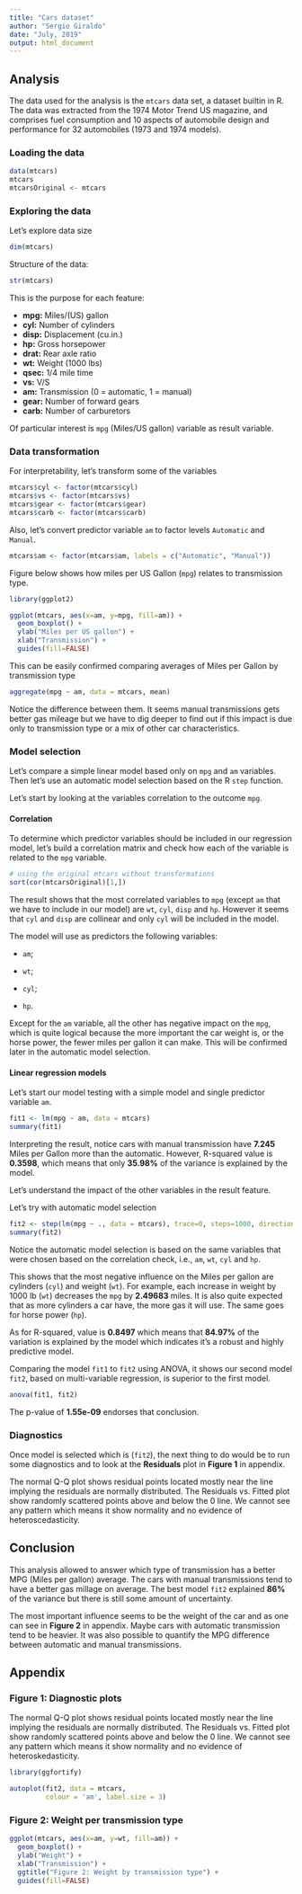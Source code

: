 ```yaml
---
title: "Cars dataset"
author: "Sergio Giraldo"
date: "July, 2019"
output: html_document
---
```


## Analysis

The data used for the analysis is the `mtcars` data set, a dataset builtin in R. The data was extracted from the 1974 Motor Trend US magazine, and comprises fuel consumption and 10 aspects of automobile design and performance for 32 automobiles (1973 and 1974 models).

### Loading the data

```r
data(mtcars)
mtcars
mtcarsOriginal <- mtcars
```

### Exploring the data

Let's explore data size

```r
dim(mtcars)
```

Structure of the data:

```r
str(mtcars)
```

This is the purpose for each feature:

* **mpg:** Miles/(US) gallon
*	**cyl:**	Number of cylinders
*	**disp:**	Displacement (cu.in.)
*	**hp:**	Gross horsepower
*	**drat:**	Rear axle ratio
*	**wt:**	Weight (1000 lbs)
*	**qsec:**	1/4 mile time
*	**vs:**	V/S
*	**am:**	Transmission (0 = automatic, 1 = manual)
*	**gear:**	Number of forward gears
*	**carb:**	Number of carburetors

Of particular interest is `mpg` (Miles/US gallon) variable as result variable.

### Data transformation

For interpretability, let's transform some of the variables

```r
mtcars$cyl <- factor(mtcars$cyl)
mtcars$vs <- factor(mtcars$vs)
mtcars$gear <- factor(mtcars$gear)
mtcars$carb <- factor(mtcars$carb)
```

Also, let's convert predictor variable `am` to factor levels `Automatic` and `Manual`.

```r
mtcars$am <- factor(mtcars$am, labels = c("Automatic", "Manual"))
```

Figure below shows how miles per US Gallon (`mpg`) relates to transmission type. 

```r
library(ggplot2)
```

```r
ggplot(mtcars, aes(x=am, y=mpg, fill=am)) +
  geom_boxplot() +
  ylab("Miles per US gallon") +
  xlab("Transmission") +
  guides(fill=FALSE)
```

This can be easily confirmed comparing averages of Miles per Gallon by transmission type

```r
aggregate(mpg ~ am, data = mtcars, mean)
```

Notice the difference between them. It seems manual transmissions gets better gas mileage but we have to dig deeper to find out if this impact is due only to transmission type or a mix of other car characteristics.

### Model selection

Let's compare a simple linear model based only on `mpg` and `am` variables. Then let's use an automatic model selection based on the R `step` function.

Let's start by looking at the variables correlation to the outcome `mpg`.

#### Correlation

To determine which predictor variables should be included in our regression model, let's build a correlation matrix and check how each of the variable is related to the `mpg` variable.

```r
# using the original mtcars without transformations
sort(cor(mtcarsOriginal)[1,])
```

The result shows that the most correlated variables to `mpg` (except `am` that we have to include in our model) are `wt`, `cyl`, `disp` and `hp`. However it seems that `cyl` and `disp` are collinear and only `cyl` will be included in the model. 

The model will use as predictors the following variables: 

- `am`; 

- `wt`;

- `cyl`;

- `hp`. 

Except for the `am` variable, all the other has negative impact on the `mpg`, which is quite logical because the more important the car weight is, or the horse power, the fewer miles per gallon it can make. This will be confirmed later in the automatic model selection.

#### Linear regression models

Let's start our model testing with a simple model and single predictor variable `am`.

```r
fit1 <- lm(mpg ~ am, data = mtcars)
summary(fit1)
```

Interpreting the result, notice cars with manual transmission have **7.245** Miles per Gallon more than the automatic. However, R-squared value is **0.3598**, which means that only **35.98%** of the variance is explained by the model.

Let's understand the impact of the other variables in the result feature.

Let's try with automatic model selection

```r
fit2 <- step(lm(mpg ~ ., data = mtcars), trace=0, steps=1000, direction="both")
summary(fit2)
```

Notice the automatic model selection is based on the same variables that were chosen based on the correlation check, i.e., `am`, `wt`, `cyl` and `hp`.

This shows that the most negative influence on the Miles per gallon are cylinders (`cyl`) and weight (`wt`). For example, each increase in weight by 1000 lb (`wt`) decreases the `mpg` by **2.49683** miles. It is also quite expected that as more cylinders a car have, the more gas it will use. The same goes for horse power (`hp`). 

As for R-squared, value is **0.8497** which means that **84.97%** of the variation is explained by the model which indicates it's a robust and highly predictive model.

Comparing the model `fit1` to `fit2` using ANOVA, it shows our second model `fit2`, based on multi-variable regression, is superior to the first model.

```r
anova(fit1, fit2)
```

The p-value of **1.55e-09** endorses that conclusion.

### Diagnostics

Once model is selected which is (`fit2`), the next thing to do would be to run some diagnostics and to look at the **Residuals** plot in **Figure 1** in appendix. 

The normal Q-Q plot shows residual points located mostly near the line implying the residuals are normally distributed. The Residuals vs. Fitted plot show randomly scattered points above and below the 0 line. We cannot see any pattern which means it show normality and no evidence of heteroscedasticity.


## Conclusion

This analysis allowed to answer which type of transmission has a better MPG (Miles per gallon) average. The cars with manual transmissions tend to have a better gas millage on average. The best model `fit2` explained **86%** of the variance but there is still some amount of uncertainty. 

The most important influence seems to be the weight of the car and as one can see in **Figure 2** in appendix. Maybe cars with automatic transmission tend to be heavier. It was also possible to quantify the MPG difference between automatic and manual transmissions.

## Appendix

### Figure 1: Diagnostic plots 

The normal Q-Q plot shows residual points located mostly near the line implying the residuals are normally distributed. The Residuals vs. Fitted plot show randomly scattered points above and below the 0 line. We cannot see any pattern which means it show normality and no evidence of heteroskedasticity.

```r
library(ggfortify)
```

```r
autoplot(fit2, data = mtcars, 
         colour = 'am', label.size = 3)
```

### Figure 2: Weight per transmission type

```r
ggplot(mtcars, aes(x=am, y=wt, fill=am)) +
  geom_boxplot() +
  ylab("Weight") +
  xlab("Transmission") +
  ggtitle("Figure 2: Weight by transmission type") +
  guides(fill=FALSE)
```